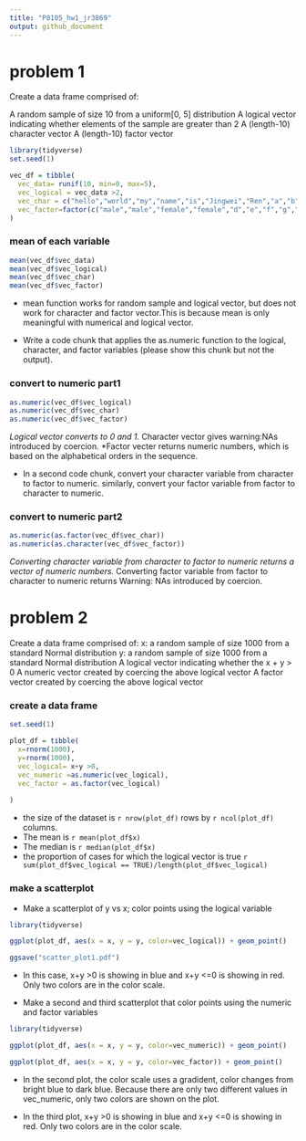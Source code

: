 ```yaml
---
title: "P8105_hw1_jr3869"
output: github_document
---
```



# problem 1

Create a data frame comprised of:

A random sample of size 10 from a uniform[0, 5] distribution
A logical vector indicating whether elements of the sample are greater than 2
A (length-10) character vector
A (length-10) factor vector

```r
library(tidyverse)
set.seed(1)

vec_df = tibble(
  vec_data= runif(10, min=0, max=5),
  vec_logical = vec_data >2,
  vec_char = c("hello","world","my","name","is","Jingwei","Ren","a","b","c"),
  vec_factor=factor(c("male","male","female","female","d","e","f","g","h","i"))
)
```

### mean of each variable

```r
mean(vec_df$vec_data)
mean(vec_df$vec_logical)
mean(vec_df$vec_char)
mean(vec_df$vec_factor)
```

* mean function works for random sample and logical vector, but does not work for character and factor vector.This is because mean is only meaningful with numerical and logical vector. 

* Write a code chunk that applies the as.numeric function to the logical, character, and factor variables (please show this chunk but not the output).

### convert to numeric part1 
```r
as.numeric(vec_df$vec_logical)
as.numeric(vec_df$vec_char)
as.numeric(vec_df$vec_factor)
```

*Logical vector converts to 0 and 1.
*Character vector gives warning:NAs introduced by coercion.
*Factor vecter returns numeric numbers, which is based on the alphabetical orders in the sequence. 


* In a second code chunk, convert your character variable from character to factor to numeric.
similarly, convert your factor variable from factor to character to numeric.

### convert to numeric part2

```r
as.numeric(as.factor(vec_df$vec_char))
as.numeric(as.character(vec_df$vec_factor))
```

*Converting character variable from character to factor to numeric returns a vector of numeric numbers.
*Converting factor variable from factor to character to numeric returns Warning: NAs introduced by coercion.

# problem 2

Create a data frame comprised of:
x: a random sample of size 1000 from a standard Normal distribution
y: a random sample of size 1000 from a standard Normal distribution
A logical vector indicating whether the x + y > 0
A numeric vector created by coercing the above logical vector
A factor vector created by coercing the above logical vector


### create a data frame

```r

set.seed(1)

plot_df = tibble(
  x=rnorm(1000),
  y=rnorm(1000),
  vec_logical= x+y >0,
  vec_numeric =as.numeric(vec_logical),
  vec_factor = as.factor(vec_logical)
  
)
```
* the size of the dataset is `r nrow(plot_df)` rows by `r ncol(plot_df)` columns.
* The mean is `r mean(plot_df$x)`
* The median is  `r median(plot_df$x)`
* the proportion of cases for which the logical vector is true  `r sum(plot_df$vec_logical == TRUE)/length(plot_df$vec_logical) `

### make a scatterplot

* Make a scatterplot of y vs x; color points using the logical variable 

```r
library(tidyverse)

ggplot(plot_df, aes(x = x, y = y, color=vec_logical)) + geom_point()

ggsave("scatter_plot1.pdf")
```

* In this case, x+y >0 is showing in blue and x+y <=0 is showing in red. Only two colors are in the color scale.

* Make a second and third scatterplot that color points using the numeric and factor variables

```r
library(tidyverse)

ggplot(plot_df, aes(x = x, y = y, color=vec_numeric)) + geom_point()

ggplot(plot_df, aes(x = x, y = y, color=vec_factor)) + geom_point()
```

* In the second plot, the color scale uses a gradident, color changes from bright blue to dark blue. Because there are only two different values in  vec_numeric, only two colors are shown on the plot.

* In the third plot, x+y >0 is showing in blue and x+y <=0 is showing in red. Only two colors are in the color scale. 
